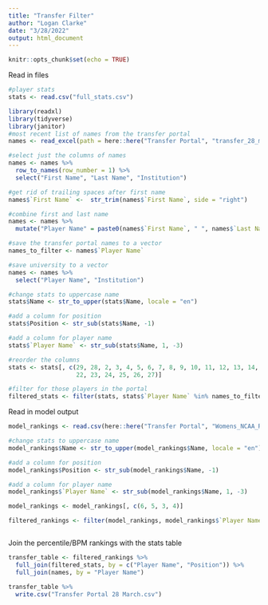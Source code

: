 ```yaml
---
title: "Transfer Filter"
author: "Logan Clarke"
date: "3/28/2022"
output: html_document
---
```


```r
knitr::opts_chunk$set(echo = TRUE)
```

Read in files 
```r
#player stats
stats <- read.csv("full_stats.csv")

library(readxl)
library(tidyverse)
library(janitor)
#most recent list of names from the transfer portal
names <- read_excel(path = here::here("Transfer Portal", "transfer_28_march.xlsx"))

#select just the columns of names
names <- names %>% 
  row_to_names(row_number = 1) %>% 
  select("First Name", "Last Name", "Institution")

#get rid of trailing spaces after first name
names$`First Name` <-  str_trim(names$`First Name`, side = "right")

#combine first and last name
names <- names %>% 
  mutate("Player Name" = paste0(names$`First Name`, " ", names$`Last Name`))

#save the transfer portal names to a vector
names_to_filter <- names$`Player Name`

#save university to a vector
names <- names %>% 
  select("Player Name", "Institution")

#change stats to uppercase name
stats$Name <- str_to_upper(stats$Name, locale = "en")

#add a column for position
stats$Position <- str_sub(stats$Name, -1)

#add a column for player name
stats$`Player Name` <- str_sub(stats$Name, 1, -3)

#reorder the columns
stats <- stats[, c(29, 28, 2, 3, 4, 5, 6, 7, 8, 9, 10, 11, 12, 13, 14, 15, 16, 17, 18, 19, 20, 21,
                   22, 23, 24, 25, 26, 27)]

#filter for those players in the portal
filtered_stats <- filter(stats, stats$`Player Name` %in% names_to_filter)

```

Read in model output

```r
model_rankings <- read.csv(here::here("Transfer Portal", "Womens_NCAA_Rankings1.csv"))

#change stats to uppercase name
model_rankings$Name <- str_to_upper(model_rankings$Name, locale = "en")

#add a column for position
model_rankings$Position <- str_sub(model_rankings$Name, -1)

#add a column for player name
model_rankings$`Player Name` <- str_sub(model_rankings$Name, 1, -3)

model_rankings <- model_rankings[, c(6, 5, 3, 4)]

filtered_rankings <- filter(model_rankings, model_rankings$`Player Name` %in% names_to_filter)



```
Join the percentile/BPM rankings with the stats table

```r
transfer_table <- filtered_rankings %>% 
  full_join(filtered_stats, by = c("Player Name", "Position")) %>% 
  full_join(names, by = "Player Name")

transfer_table %>% 
  write.csv("Transfer Portal 28 March.csv")
```

